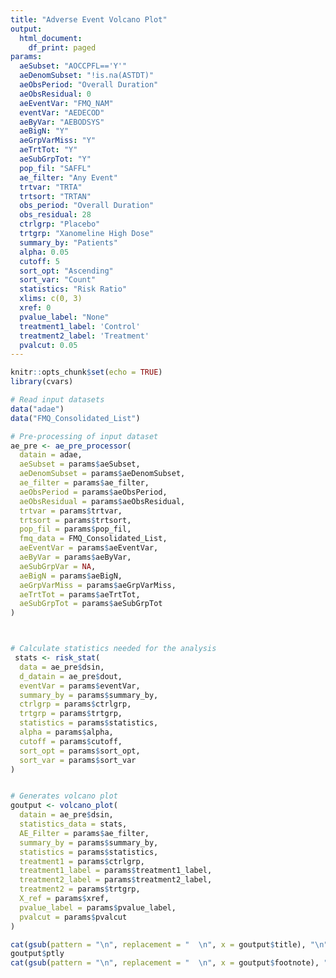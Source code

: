 ```yaml
---
title: "Adverse Event Volcano Plot"
output:
  html_document:
    df_print: paged
params:
  aeSubset: "AOCCPFL=='Y'"
  aeDenomSubset: "!is.na(ASTDT)"
  aeObsPeriod: "Overall Duration"
  aeObsResidual: 0
  aeEventVar: "FMQ_NAM"
  eventVar: "AEDECOD"
  aeByVar: "AEBODSYS"
  aeBigN: "Y"
  aeGrpVarMiss: "Y"
  aeTrtTot: "Y"
  aeSubGrpTot: "Y"
  pop_fil: "SAFFL"
  ae_filter: "Any Event"
  trtvar: "TRTA"
  trtsort: "TRTAN"
  obs_period: "Overall Duration"
  obs_residual: 28
  ctrlgrp: "Placebo"
  trtgrp: "Xanomeline High Dose"
  summary_by: "Patients"
  alpha: 0.05
  cutoff: 5
  sort_opt: "Ascending"
  sort_var: "Count"
  statistics: "Risk Ratio"
  xlims: c(0, 3)
  xref: 0
  pvalue_label: "None"
  treatment1_label: 'Control'
  treatment2_label: 'Treatment'
  pvalcut: 0.05
---
```


```r
knitr::opts_chunk$set(echo = TRUE)
library(cvars)
```


```r
# Read input datasets
data("adae")
data("FMQ_Consolidated_List")

# Pre-processing of input dataset
ae_pre <- ae_pre_processor(
  datain = adae,
  aeSubset = params$aeSubset,
  aeDenomSubset = params$aeDenomSubset,
  ae_filter = params$ae_filter,
  aeObsPeriod = params$aeObsPeriod,
  aeObsResidual = params$aeObsResidual,
  trtvar = params$trtvar,
  trtsort = params$trtsort,
  pop_fil = params$pop_fil,
  fmq_data = FMQ_Consolidated_List,
  aeEventVar = params$aeEventVar,
  aeByVar = params$aeByVar,
  aeSubGrpVar = NA,
  aeBigN = params$aeBigN,
  aeGrpVarMiss = params$aeGrpVarMiss,
  aeTrtTot = params$aeTrtTot,
  aeSubGrpTot = params$aeSubGrpTot
)



# Calculate statistics needed for the analysis
 stats <- risk_stat(
  data = ae_pre$dsin,
  d_datain = ae_pre$dout,
  eventVar = params$eventVar,
  summary_by = params$summary_by,
  ctrlgrp = params$ctrlgrp,
  trtgrp = params$trtgrp,
  statistics = params$statistics,
  alpha = params$alpha,
  cutoff = params$cutoff,
  sort_opt = params$sort_opt,
  sort_var = params$sort_var
)


# Generates volcano plot
goutput <- volcano_plot(
  datain = ae_pre$dsin,
  statistics_data = stats,
  AE_Filter = params$ae_filter,
  summary_by = params$summary_by,
  statistics = params$statistics,
  treatment1 = params$ctrlgrp,
  treatment1_label = params$treatment1_label,
  treatment2_label = params$treatment2_label,
  treatment2 = params$trtgrp,
  X_ref = params$xref,
  pvalue_label = params$pvalue_label,
  pvalcut = params$pvalcut
)


```



```r

cat(gsub(pattern = "\n", replacement = "  \n", x = goutput$title), "\n")
goutput$ptly
cat(gsub(pattern = "\n", replacement = "  \n", x = goutput$footnote), "\n")
```

